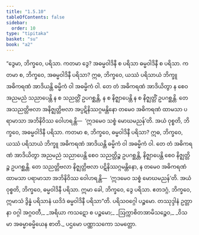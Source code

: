```yaml
---
title: "1.5.10"
tableOfContents: false
sidebar:
  order: 10
type: "tipitaka"
basket: "su"
book: "a2"
---
```



<DynamicBreadcrumb />

<Division number="52" book="a2" e="ch" v="15" p="75">

<Paragraph number="123" book="a2">
“ဒွေမာ, ဘိက္ခဝေ, ပရိသာ. ကတမာ ဒွေ? အဓမ္မဝါဒိနီ စ ပရိသာ ဓမ္မဝါဒိနီ စ ပရိသာ. ကတမာ စ, ဘိက္ခဝေ, အဓမ္မဝါဒိနီ ပရိသာ? ဣဓ, ဘိက္ခဝေ, ယဿံ ပရိသာယံ ဘိက္ခူ အဓိကရဏံ အာဒိယန္တိ ဓမ္မိကံ ဝါ အဓမ္မိကံ ဝါ. တေ တံ အဓိကရဏံ အာဒိယိတွာ န စေဝ အညမညံ သညာပေန္တိ န စ သညတ္တိံ ဥပဂစ္ဆန္တိ, န စ နိဇ္ဈာပေန္တိ န စ နိဇ္ဈတ္တိံ ဥပဂစ္ဆန္တိ. တေ အသညတ္တိဗလာ အနိဇ္ဈတ္တိဗလာ အပ္ပဋိနိဿဂ္ဂမန္တိနော တမေဝ အဓိကရဏံ ထာမသာ ပရာမာသာ အဘိနိဝိဿ ဝေါဟရန္တိ—  ‘ဣဒမေဝ သစ္စံ မောဃမညန်’တိ. အယံ ဝုစ္စတိ, ဘိက္ခဝေ, အဓမ္မဝါဒိနီ ပရိသာ.
</Paragraph>

<Paragraph number="124" book="a2">
ကတမာ စ, ဘိက္ခဝေ, ဓမ္မဝါဒိနီ ပရိသာ? ဣဓ, ဘိက္ခဝေ, ယဿံ ပရိသာယံ ဘိက္ခူ အဓိကရဏံ အာဒိယန္တိ ဓမ္မိကံ ဝါ အဓမ္မိကံ ဝါ. တေ တံ အဓိကရဏံ အာဒိယိတွာ အညမညံ သညာပေန္တိ စေဝ သညတ္တိဉ္စ ဥပဂစ္ဆန္တိ, နိဇ္ဈာပေန္တိ စေဝ နိဇ္ဈတ္တိဉ္စ ဥပဂစ္ဆန္တိ. တေ သညတ္တိဗလာ နိဇ္ဈတ္တိဗလာ ပဋိနိဿဂ္ဂမန္တိနော, န တမေဝ အဓိကရဏံ ထာမသာ ပရာမာသာ အဘိနိဝိဿ ဝေါဟရန္တိ—  ‘ဣဒမေဝ သစ္စံ မောဃမညန်’တိ. အယံ ဝုစ္စတိ, ဘိက္ခဝေ, ဓမ္မဝါဒိနီ ပရိသာ. ဣမာ ခေါ, ဘိက္ခဝေ, ဒွေ ပရိသာ. ဧတဒဂ္ဂံ, ဘိက္ခဝေ, ဣမာသံ ဒွိန္နံ ပရိသာနံ ယဒိဒံ ဓမ္မဝါဒိနီ ပရိသာ”တိ.

</Paragraph>
</Division>

<Paragraph number="125" type="center" book="a2">
ပရိသဝဂ္ဂေါ ပဉ္စမော.



</Paragraph>

<Paragraph number="126" type="center" book="a2">
တဿုဒ္ဒါနံ


</Paragraph>

<Paragraph number="127" type="verses" book="a2">
ဥတ္တာနာ ဝဂ္ဂါ အဂ္ဂဝတီ,_  
_အရိယာ ကသဋော စ ပဉ္စမော;_  
_ဩက္ကာစိတအာမိသဉ္စေဝ,_  
_ဝိသမာ အဓမ္မာဓမ္မိယေန စာတိ._  


</Paragraph>

<Paragraph number="128" type="center" book="a2">
ပဌမော ပဏ္ဏာသကော သမတ္တော.
</Paragraph>